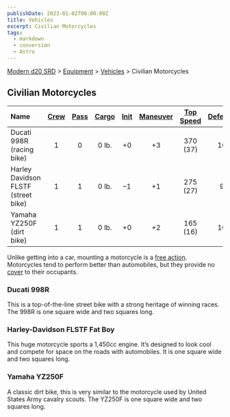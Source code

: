 ```yaml
---
publishDate: 2023-01-02T00:00:00Z
title: Vehicles
excerpt: Civilian Motorcycles
tags:
  - markdown
  - conversion
  - Astro
---
```


[Modern d20 SRD](/#modernD20) > [Equipment](modern-d20-srd-equipment-index) > [Vehicles](modern-d20-srd-equipment-equipment-vehicles) > Civilian Motorcycles

## Civilian Motorcycles

| Name                                | [Crew](modern-d20-srd-equipment-equipment-vehicles) | [Pass](modern-d20-srd-equipment-equipment-vehicles) | [Cargo](modern-d20-srd-equipment-equipment-vehicles) | [Init](modern-d20-srd-equipment-equipment-vehicles) | [Maneuver](modern-d20-srd-equipment-equipment-vehicles) | [Top Speed](modern-d20-srd-equipment-equipment-vehicles) | [Defense](modern-d20-srd-equipment-equipment-vehicles) | [Hardness](modern-d20-srd-equipment-equipment-vehicles) | [Hit Points](modern-d20-srd-equipment-equipment-vehicles) | [Size](modern-d20-srd-equipment-equipment-vehicles) | [Purchase DC](modern-d20-srd-equipment-equipment-vehicles) | [Restriction](modern-d20-srd-equipment-equipment-vehicles) |
| :---------------------------------- | :-------------------------------------------------: | :-------------------------------------------------: | :--------------------------------------------------: | :-------------------------------------------------: | :-----------------------------------------------------: | :------------------------------------------------------: | :----------------------------------------------------: | :-----------------------------------------------------: | :-------------------------------------------------------: | :-------------------------------------------------: | :--------------------------------------------------------: | ---------------------------------------------------------: |
| Ducati 998R (racing bike)           |                          1                          |                          0                          |                        0 lb.                         |                         +0                          |                           +3                            |                         370 (37)                         |                           10                           |                            5                            |                            18                             |                          M                          |                             27                             |                                                   Lic (+1) |
| Harley Davidson FLSTF (street bike) |                          1                          |                          1                          |                        0 lb.                         |                          –1                          |                           +1                            |                         275 (27)                         |                           9                            |                            5                            |                            22                             |                          L                          |                             26                             |                                                   Lic (+1) |
| Yamaha YZ250F (dirt bike)           |                          1                          |                          1                          |                        0 lb.                         |                         +0                          |                           +2                            |                         165 (16)                         |                           10                           |                            5                            |                            18                             |                          M                          |                             23                             |                                                   Lic (+1) |

Unlike getting into a car, mounting a motorcycle is a [free action](modern-d20-srd-combat-action-types). Motorcycles tend to perform better than automobiles, but they provide no [cover](modern-d20-srd-combat-cover) to their occupants.

### Ducati 998R

This is a top-of-the-line street bike with a strong heritage of winning races. The 998R is one square wide and two squares long.

### Harley-Davidson FLSTF Fat Boy

This huge motorcycle sports a 1,450cc engine. It’s designed to look cool and compete for space on the roads with automobiles. It is one square wide and two squares long.

### Yamaha YZ250F

A classic dirt bike, this is very similar to the motorcycle used by United States Army cavalry scouts. The YZ250F is one square wide and two squares long.
